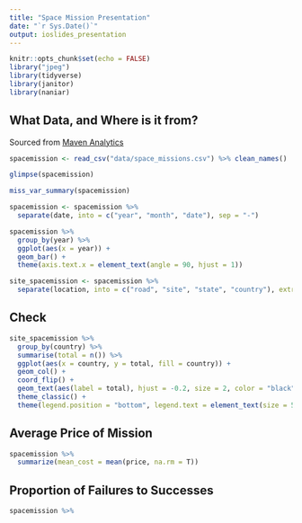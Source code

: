 ```yaml
---
title: "Space Mission Presentation"
date: "`r Sys.Date()`"
output: ioslides_presentation
---
```


```r
knitr::opts_chunk$set(echo = FALSE)
library("jpeg")
library(tidyverse)
library(janitor)
library(naniar)
```

## What Data, and Where is it from?

Sourced from [Maven Analytics](https://mavenanalytics.io/data-playground?page=5&pageSize=5)

```r
spacemission <- read_csv("data/space_missions.csv") %>% clean_names()
```

```r
glimpse(spacemission)
```
```r
miss_var_summary(spacemission)
```


```r
spacemission <- spacemission %>%
  separate(date, into = c("year", "month", "date"), sep = "-")
```

```r
spacemission %>%
  group_by(year) %>%
  ggplot(aes(x = year)) +
  geom_bar() +
  theme(axis.text.x = element_text(angle = 90, hjust = 1))
```

```r
site_spacemission <- spacemission %>%
  separate(location, into = c("road", "site", "state", "country"), extra = "drop", fill = "left", sep = ",")
```

## Check

```r
site_spacemission %>%
  group_by(country) %>%
  summarise(total = n()) %>%
  ggplot(aes(x = country, y = total, fill = country)) +
  geom_col() + 
  coord_flip() +
  geom_text(aes(label = total), hjust = -0.2, size = 2, color = "black") + # the first blank column is Brazil
  theme_classic() + 
  theme(legend.position = "bottom", legend.text = element_text(size = 5.5))
```

## Average Price of Mission
```r
spacemission %>%
  summarize(mean_cost = mean(price, na.rm = T))
```
## Proportion of Failures to Successes
```r
spacemission %>%
  
```


